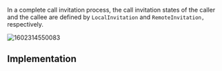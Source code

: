 


In a complete call invitation process, the call invitation states of the caller and the callee are defined by `LocalInvitation` and `RemoteInvitation,` respectively.

![1602314550083](https://web-cdn.agora.io/docs-files/1602314550083)

## Implementation
<CPP />
<JAVA />

